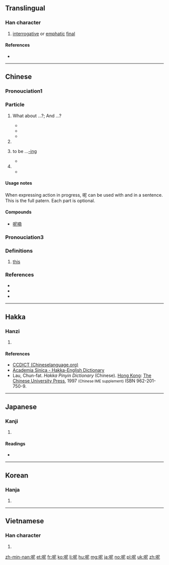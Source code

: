 {{zh-hanzi-box|呢}}
==Translingual==
{{stroke order|strokes=8}}

===Han character===
{{Han char|rn=30|rad=口|as=05|sn=8|four=6701<sub>1</sub>|canj=口尸心 (RSP)|ids=⿰[[口]][[尼]]}}

# [[interrogative]] or [[emphatic]] [[final]]

====References====
* {{Han ref|kx=0181.250|dkj=03430|dj=0399.310|hdz=10609.030|uh=5462|ud=21602|bh=A94F|bd=43343}}

----

==Chinese==
{{zh-hanzi-box|呢}}

===Pronouciation1===
{{zh-pron
|m=ne
|c=ne1
|cat=particle
}}

===Particle===
{{zh-particle}}

# {{gloss|sentence final particle indicating a reciprocal question; used to apply the previously asked question to a new subject}} What about ...?; And ...?
#* {{zh-usex|你 呢？|'''How about''' you?|link=y}}
#* {{zh-usex|你 覺得 呢？|'''What do''' you think?|link=y}}
#* {{zh-usex|你 爸爸 好 嗎？你 媽媽 '''呢'''？|How is your father been? '''And''' your mom?|link=y}}
# {{gloss|sentence final particle signaling a pause, to emphasize the preceding words}}
# {{gloss|sentence final particle indicating action in progress, English [[present continuous]]}} to be ...[[-ing]]
#* {{zh-usex|我們 上 漢語 課  '''呢'''。|We '''are''' attend'''ing''' a Chinese lesson|link=y}}
# {{gloss|sentence final particle used to make questions more indirect, to give the impression that the speaker is speaking to himself}} 
#* {{zh-usex|他 去 哪兒 了 呢？|I wonder where he's going?|link=y}}

====Usage notes====
When expressing action in progress, 呢 can be used with {{zh-l|正在}} and {{zh-l|著/著}} in a sentence. This is the full patern. Each part is optional.
: {{zh-usex|我們 '''正在''' 上 '''著''' 漢語 課 '''呢'''。|We '''are''' attend'''ing''' a Chinese lesson|link=y|in_notes=y}}

====Compounds====
* [[呢喃]]

===Pronouciation3===
{{zh-pron
|c=ni1,nei1
|cat=particle
}}

===Definitions===
# [[this]] {{n-g|same as [[邇]]}}

===References===
* {{cite web
| url = http://resources.allsetlearning.com/chinese/grammar/Expressing_actions_in_progress_(full_form)
| title =  Expressing actions in progress (full form)
| work = Chinese Grammar Wiki
| language = Mandarin/English}}
* {{cite web
| url = http://resources.allsetlearning.com/chinese/grammar/Softening_the_tone_of_questions_with_%22ne%22
| title =  Softening the tone of questions with "ne"
| work = Chinese Grammar Wiki
| language = Mandarin/English}}
* {{cite web
| url = http://www.cantonese.sheik.co.uk/dictionary/characters/1029/
| title =  CantoDict
| language = Mandarin/English}}


----

==Hakka==

===Hanzi===
{{hak-hanzi|poj=[[nî]] (ni<sup>5</sup>), [[nê]] (ne<sup>5</sup>)|gd=|hpy=ni2, ne2}}

# {{defn|lang=hak|sort=口05}}

====References====
*[http://www.chineselanguage.org/dictionaries/?mode=view&module=chardict&query=%E5%91%A2 CCDICT (Chineselanguage.org)]
*[http://minhakka.ling.sinica.edu.tw/bkg/hakyin/search.php?DETAIL=1&LIMIT=id=27122&dbname=su_tian_1&graph=2 Academia Sinica - Hakka-English Dictionary]
*Lau, Chun-fat. ''Hakka Pinyin Dictionary'' (Chinese). [[Hong Kong]]: [[w:Chinese University of Hong Kong|The Chinese University Press]], 1997 <small>(Chinese IME supplement)</small> ISBN 962-201-750-9.

----

==Japanese==

===Kanji===
{{ja-kanji|grade=|rs=口05}}

# {{defn|lang=ja|sort=口05}}

====Readings====
* {{ja-readings|on=[[じ]] (ji), [[に]] (ni)|kun=}}

----

==Korean==

===Hanja===
{{ko-hanja|hangeul=니|rv=ni|mr=ni}}

# {{defn|lang=ko|sort=口05}}

----

==Vietnamese==

===Han character===
{{vi-hantu|[[ni]], [[nài]], [[nấy]], [[nê]], [[nỉ]], [[nì]], [[này]]|rs=口05}}

# {{defn|lang=vi|sort=口05}}

[[zh-min-nan:呢]]
[[et:呢]]
[[fr:呢]]
[[ko:呢]]
[[li:呢]]
[[hu:呢]]
[[mg:呢]]
[[ja:呢]]
[[no:呢]]
[[pl:呢]]
[[uk:呢]]
[[zh:呢]]